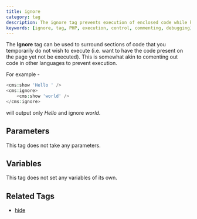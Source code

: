 ```yaml
---
title: ignore
category: tag
description: The ignore tag prevents execution of enclosed code while keeping it visible in the source, similar to commenting out code in other programming languages.
keywords: [ignore, tag, PHP, execution, control, commenting, debugging]
---
```


The **Ignore** tag can be used to surround sections of code that you temporarily do not wish to execute (i.e. want to have the code present on the page yet not be executed).
This is somewhat akin to comenting out code in other languages to prevent execution.

For example -

```php
<cms:show 'Hello ' />
<cms:ignore>
    <cms:show 'world' />
</cms:ignore>
```

will output only _Hello_ and ignore _world_.

## Parameters

This tag does not take any parameters.

## Variables

This tag does not set any variables of its own.

## Related Tags

*   [hide](../hide.html)